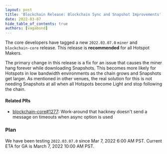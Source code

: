 ```yaml
---
layout: post
title: 'Blockchain Release: Blockchain Sync and Snapshot Improvements'
date: 2022-03-07
hide_table_of_contents: true
authors: [vagabond]
---
```


The core developers have tagged a new `2022.03.07.0` `miner` and `blockchain-core` release. This
release is **recommended** for all Hotspot Makers.

<!--truncate-->

The primary change in this release is a fix for an issue that causes the miner hang forever while
downloading Snapshots. This becomes more likely for Hotspots in low bandwidth environments as the
chain grows and Snapshots get larger. As mentioned in other venues, the real solution for this is
not needing Snapshots at all when all Hotspots become Light and stop following the chain.

#### Related PRs

- [blockchain-core#1277](https://github.com/helium/blockchain-core/pull/1277): Work-around that
  hackney doesn't send a message on timeouts when async option is used

### Plan

We have been testing `2022.03.07.0` since Mar 7, 2022 6:00 AM PST. Current ETA for GA is March 7,
2022 10:00 AM PST.
